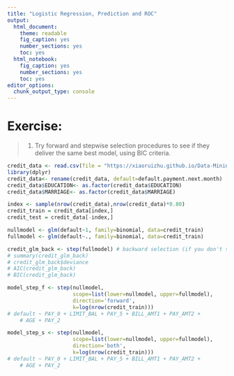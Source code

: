 ```yaml
---
title: "Logistic Regression, Prediction and ROC"
output: 
  html_document: 
    theme: readable
    fig_caption: yes
    number_sections: yes
    toc: yes
  html_notebook: 
    fig_caption: yes
    number_sections: yes
    toc: yes
editor_options: 
  chunk_output_type: console
---
```


# **Exercise:** 

> 1. Try forward and stepwise selection procedures to see if they deliver the same best model, using BIC criteria.

```r
credit_data <- read.csv(file = "https://xiaoruizhu.github.io/Data-Mining-R/lecture/data/credit_default.csv", header=T)
library(dplyr)
credit_data<- rename(credit_data, default=default.payment.next.month)
credit_data$EDUCATION<- as.factor(credit_data$EDUCATION)
credit_data$MARRIAGE<- as.factor(credit_data$MARRIAGE)

index <- sample(nrow(credit_data),nrow(credit_data)*0.80)
credit_train = credit_data[index,]
credit_test = credit_data[-index,]

nullmodel <- glm(default~1, family=binomial, data=credit_train) 
fullmodel <- glm(default~., family=binomial, data=credit_train) 

credit_glm_back <- step(fullmodel) # backward selection (if you don't specify anything)
# summary(credit_glm_back)
# credit_glm_back$deviance
# AIC(credit_glm_back)
# BIC(credit_glm_back)

model_step_f <- step(nullmodel, 
                     scope=list(lower=nullmodel, upper=fullmodel), 
                     direction='forward',
                     k=log(nrow(credit_train)))
# default ~ PAY_0 + LIMIT_BAL + PAY_5 + BILL_AMT1 + PAY_AMT2 + 
    # AGE + PAY_2

model_step_s <- step(nullmodel, 
                     scope=list(lower=nullmodel, upper=fullmodel),
                     direction='both',
                     k=log(nrow(credit_train)))
# default ~ PAY_0 + LIMIT_BAL + PAY_5 + BILL_AMT1 + PAY_AMT2 + 
    # AGE + PAY_2

```